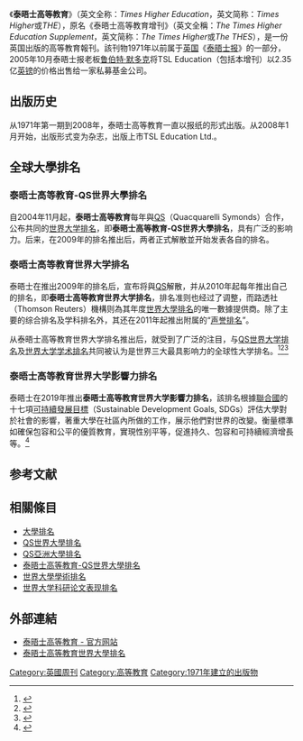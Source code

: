 {{Redirect|THE|和THE同名的其他意思|英语定冠词“The”|和|{{tsl|en|THE|THE (消歧义)|THE}}}}
{{Infobox Magazine
|title         = 泰晤士高等教育
|image_file = The Times Higher Education cover.jpg
|image_size =
|image_caption =2012年5月3日至9日的第2,048期
|editor        = Ann Mroz
|staff_writer  = 
|frequency     = 周刊
|circulation   = 
|category      = [[高等教育|高等教育]]
|company       = TSL Education Ltd.
|publisher     = 
|firstdate     = 1971年10月（初名《泰晤士高等教育增刊》）
|country       = [[英国|英国]]
|language      = [[英语|英语]]
|website       = http://www.timeshighereducation.co.uk/
|issn          = 0049-3929
}}

《'''泰晤士高等教育'''》（英文全称：''Times Higher Education''，英文简称：''Times Higher''或''THE''），原名《泰晤士高等教育增刊》（英文全稱：''The Times Higher Education Supplement''，英文简称：''The Times Higher''或''The THES''），是一份英国出版的高等教育報刊。該刊物1971年以前属于[[英国|英国]]《[[泰晤士报|泰晤士报]]》的一部分，2005年10月泰晤士报老板[[鲁伯特·默多克|鲁伯特·默多克]]将TSL Education（包括本增刊）以2.35亿[[英镑|英镑]]的价格出售给一家私募基金公司。

== 出版历史 ==
从1971年第一期到2008年，泰晤士高等教育一直以报纸的形式出版。从2008年1月开始，出版形式变为杂志，出版上市TSL Education Ltd.。

== 全球大學排名 ==
===泰晤士高等教育-QS世界大學排名===
{{main|THE-QS世界大学排名}}
自2004年11月起，'''泰晤士高等教育'''每年與[[Quacquarelli_Symonds|QS]]（Quacquarelli Symonds）合作，公布共同的[[世界大学排名|世界大学排名]]，即'''泰晤士高等教育-QS世界大學排名'''，具有广泛的影响力。后来，在2009年的排名推出后，两者正式解散並开始发表各自的排名。

===泰晤士高等教育世界大学排名===
{{main|泰晤士高等教育世界大学排名}}
泰晤士在推出2009年的排名后，宣布将與[[Quacquarelli_Symonds|QS]]解散，并从2010年起每年推出自己的排名，即'''泰晤士高等教育世界大学排名'''，排名准则也经过了调整，而路透社（Thomson Reuters）機構则為其年度[[世界大學排名|世界大學排名]]的唯一數據提供商。除了主要的综合排名及学科排名外，其还在2011年起推出附属的“[[泰晤士高等教育世界大学排名#声誉排名|声誉排名]]”。

从泰晤士高等教育世界大学排名推出后，就受到了广泛的注目，与[[QS世界大学排名|QS世界大学排名]]及[[世界大学学术排名|世界大学学术排名]]共同被认为是世界三大最具影响力的全球性大学排名。<ref name="New world university ranking puts Harvard back on top">{{cite web|url=http://www.csmonitor.com/World/2010/0916/New-world-university-ranking-puts-Harvard-back-on-top|title=New world university ranking puts Harvard back on top|author=Ariel Zirulnick|publisher=[[The_Christian_Science_Monitor|The Christian Science Monitor]]|accessdate=2013-01-10|archive-date=2013-11-04|archive-url=https://web.archive.org/web/20131104052740/http://www.csmonitor.com/World/2010/0916/New-world-university-ranking-puts-Harvard-back-on-top|dead-url=no}}</ref><ref name=wr>{{Cite web |url=http://www.theaustralian.com.au/higher-education/opinion/were-fighting-above-our-weight-when-it-comes-to-uni-rankings/story-e6frgcko-1226428383288 |title=存档副本 |accessdate=2013-01-10 |archive-date=2014-02-21 |archive-url=https://web.archive.org/web/20140221230301/http://www.theaustralian.com.au/higher-education/opinion/were-fighting-above-our-weight-when-it-comes-to-uni-rankings/story-e6frgcko-1226428383288 |dead-url=no }}</ref><ref name="edmont">{{cite article|title=Top schools don't always get top marks |author=Indira Samarasekera and Carl Amrhein |publisher=The Edmonton Journal |url=http://www.edmontonjournal.com/news/schools%2Balways%2Bmarks/3560240/story.html |deadurl=bot: unknown |archiveurl=https://web.archive.org/web/20101003203348/http://www.edmontonjournal.com/news/schools%2Balways%2Bmarks/3560240/story.html |archivedate=2010-10-03 }}</ref>

===泰晤士高等教育世界大学影響力排名===
泰晤士在2019年推出'''泰晤士高等教育世界大学影響力排名'''，該排名根據[[联合国|聯合國]]的十七項[[可持续发展目标|可持續發展目標]]（Sustainable Development Goals, SDGs）評估大學對於社會的影響，著重大學在社區內所做的工作，展示他們對世界的改變。衡量標準如確保包容和公平的優質教育，實現性别平等，促進持久、包容和可持續經濟增長等。<ref>{{Cite web|title=Impact Ranking|url=https://www.timeshighereducation.com/impactrankings|access-date=2022-05-18|date=2022-04-03|work=Times Higher Education (THE)|language=en}}</ref>

== 参考文献 ==
{{Reflist}}

== 相關條目 ==
* [[大學排名|大學排名]]
* [[QS世界大學排名|QS世界大學排名]]
* [[QS亞洲大學排名|QS亞洲大學排名]]
* [[泰晤士高等教育-QS世界大學排名|泰晤士高等教育-QS世界大學排名]]
* [[世界大學學術排名|世界大學學術排名]]
* [[世界大学科研论文表现排名|世界大学科研论文表现排名]]

== 外部連結 ==
* [http://www.timeshighereducation.co.uk/ 泰晤士高等教育 - 官方网站] {{Wayback|url=http://www.timeshighereducation.co.uk/ |date=20100928100937 }}
* [http://www.timeshighereducation.co.uk/world-university-rankings/ 泰晤士高等教育世界大學排名] {{Wayback|url=http://www.timeshighereducation.co.uk/world-university-rankings/ |date=20150909051425 }}

{{世界大学排名}}

[[Category:英國周刊|Category:英國周刊]]
[[Category:高等教育|Category:高等教育]]
[[Category:1971年建立的出版物|Category:1971年建立的出版物]]